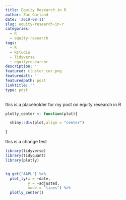 ```yaml
---
title: Equity Research in R
author: Zac Garland
date: '2019-08-11'
slug: equity-research-in-r
categories:
  - R
  - equity-research
tags:
  - R
  - Rstudio
  - Tidyverse
  - equityresearchr
description: ''
featured: cluster_cor.png
featuredalt: ''
featuredpath: post
linktitle: ''
type: post
---
```


this is a placeholder for my post on equity research in R
```r
plotly_center <- function(plot){

  shiny::div(plot,align = "center")

}
```
this is a change test

```r
library(tidyverse)
library(tidyquant)
library(plotly)


tq_get("AAPL") %>% 
  plot_ly(x = ~date,
          y = ~adjusted,
          mode = "lines") %>% 
  plotly_center()

```